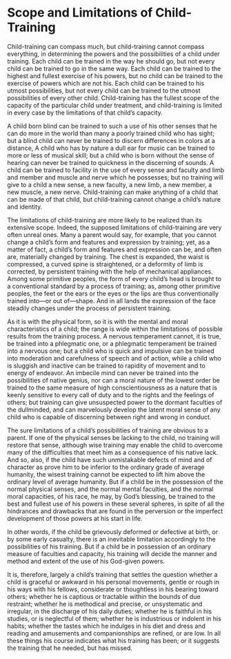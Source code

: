 # Scope and Limitations of Child-Training

Child-training can compass much, but child-training cannot compass everything, in determining the powers and the possibilities of a child under training. Each child can be trained in the way he should go, but not every child can be trained to go in the same way. Each child can be trained to the highest and fullest exercise of his powers, but no child can be trained to the exercise of powers which are not his. Each child can be trained to his utmost possibilities, but not every child can be trained to the utmost possibilities of every other child. Child-training has the fullest scope of the capacity of the particular child under treatment, and child-training is limited in every case by the limitations of that child's capacity.

A child born blind can be trained to such a use of his other senses that he can do more in the world than many a poorly trained child who has sight; but a blind child can never be trained to discern differences in colors at a distance, A child who has by nature a dull ear for music can be trained to more or less of musical skill; but a child who is born without the sense of hearing can never be trained to quickness in the discerning of sounds. A child can be trained to facility in the use of every sense and faculty and limb and member and muscle and nerve which he possesses; but no training will give to a child a new sense, a new faculty, a new limb, a new member, a new muscle, a new nerve. Child-training can make anything of a child that can be made of that child, but child-training cannot change a child's nature and identity.

The limitations of child-training are more likely to be realized than its extensive scope. Indeed, the supposed limitations of child-training are very often unreal ones. Many a parent would say, for example, that you cannot change a child's form and features and expression by training; yet, as a matter of fact, a child's form and features and expression can be, and often are, materially changed by training. The chest is expanded, the waist is compressed, a curved spine is straightened, or a deformity of limb is corrected, by persistent training with the help of mechanical appliances. Among some primitive peoples, the form of every child's head is brought to a conventional standard by a process of training; as, among other primitive peoples, the feet or the ears or the eyes or the lips are thus conventionally trained into—or out of—shape. And in all lands the expression of the face steadily changes under the process of persistent training.

As it is with the physical form, so it is with the mental and moral characteristics of a child; the range is wide within the limitations of possible results from the training process. A nervous temperament cannot, it is true, be trained into a phlegmatic one, or a phlegmatic temperament be trained into a nervous one; but a child who is quick and impulsive can be trained into moderation and carefulness of speech and of action, while a child who is sluggish and inactive can be trained to rapidity of movement and to energy of endeavor. An imbecile mind can never be trained into the possibilities of native genius, nor can a moral nature of the lowest order be trained to the same measure of high conscientiousness as a nature that is keenly sensitive to every call of duty and to the rights and the feelings of others; but training can give unsuspected power to the dormant faculties of the dullminded, and can marvelously develop the latent moral sense of any child who is capable of discerning between right and wrong in conduct.

The sure limitations of a child's possibilities of training are obvious to a parent. If one of the physical senses be lacking to the child, no training will restore that sense, although wise training may enable the child to overcome many of the difficulties that meet him as a consequence of his native lack. And so, also, if the child have such unmistakable defects of mind and of character as prove him to be inferior to the ordinary grade of average humanity, the wisest training cannot be expected to lift him above the ordinary level of average humanity. But if a child be in the possession of the normal physical senses, and the normal mental faculties, and the normal moral capacities, of his race, he may, by God's blessing, be trained to the best and fullest use of his powers in these several spheres, in spite of all the hindrances and drawbacks that are found in the perversion or the imperfect development of those powers at his start in life.

In other words, if the child be grievously deformed or defective at birth, or by some early casualty, there is an inevitable limitation accordingly to the possibilities of his training. But if a child be in possession of an ordinary measure of faculties and capacity, his training will decide the manner and method and extent of the use of his God-given powers.

It is, therefore, largely a child's training that settles the question whether a child is graceful or awkward in his personal movements, gentle or rough in his ways with his fellows, considerate or thoughtless in his bearing toward others; whether he is captious or tractable within the bounds of due restraint; whether he is methodical and precise, or unsystematic and irregular, in the discharge of his daily duties; whether he is faithful in his studies, or is neglectful of them; whether he is industrious or indolent in his habits; whether the tastes which he indulges in his diet and dress and reading and amusements and companionships are refined, or are low. In all these things his course indicates what his training has been; or it suggests the training that he needed, but has missed.